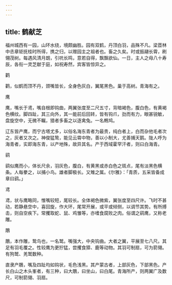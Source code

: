 ```yaml
---
---
---
```

title: 鹤献芝
---



福州城西有一园，山环水绕，境颇幽胜。园有双鹤，丹顶白羽，品殊不凡。梁茝林中丞章钜抚桂时所得，携之归，以赠园主之祖者也。畜之久矣。时或振翮长霄，刷翎茂树。每遇风清月朗，引吭长鸣，意若自得，飘飘欲仙。一日，主人之母八十寿辰，各衔一灵芝献于庭，如祝寿然，宾客皆惊异之。

鹳

鹳，似鹤而顶不丹，颈嘴皆长，全身色灰白，翼尾黑色。巢于高树。青海有之。

鹰

鹰，嘴长于鸢，嘴自根即钩曲，两翼张度至二尺五寸，背暗褐色，腹白色，有黄褐色横纹。脚四趾，其三向外，其一能前后回转，皆有钩爪，劲而有力，眼甚锐敏，盘旋空中，无微不瞩，猎者多畜之以逐禽兔。一名鷞鸠。

辽东皆产鹰，而宁古塔尤多，以俗名海东青者为最贵，纯白者上，白而杂他毛者次之，灰者又次之。神俊猛鸷，能见云霄中物，善以小制大，尤善捕天鹅。陇人呼为海青者，实即海东青，以产地殊，故异其名。产于西域霍罕汗者，则曰白海青。

鹞

鹞似鹰而小，体长尺余，羽灰色，腹白，有黄黑或赤白色之斑点，尾有淡黑色横条。人每豢之，以捕小鸟。雄者脚极长。又雉之属。《尔雅》：「青质，五采皆备成章曰鹞。」

鸢

鸢，状与鹰略同，惟嘴较短，尾较长。全体褐色微紫，翼张度至四尺许。飞时不甚动，若静悬空中，喜回旋，作大环，尾常开展，或平或倾侧，以调节其势。有所搏击，则自空疾下。常攫取蛇、鼠、鸡雏等，亦嗜食腐败之肉。俗谓之鹞鹰，又称老雕。

鵰

鵰，本作雕，鸷鸟也，一名鹫。嘴强大，中央钩曲。大者之翼，平展至七八尺。其足有羽毛覆之。性较鹰为更狞猛，尝攫食獐、鹿等动物。其羽可制扇，可为箭翎。有狗鹫、羌鹫数种。

直隶产鵰，嘴及四趾均如钩状，毛色浅黑。其产蒙古者，上部灰色，下部黑色。产长白山之木头峯者，有三种，曰大鵰，曰坐山，曰白尾。青海所产，则两翼广及数尺，可制箭翎、羽扇。